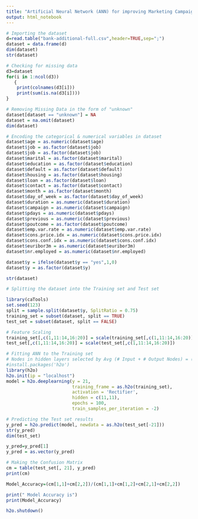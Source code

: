 ---
title: "Artificial Neural Network (ANN) for improving Marketing Campaign ROI for National Bank at Portugal"
output: html_notebook
---


```{r}
# Importing the dataset
d=read.table("bank-additional-full.csv",header=TRUE,sep=";")
dataset = data.frame(d)
dim(dataset)
str(dataset)

# Checking for missing data
d3=dataset
for(i in 1:ncol(d3))
   {
    print(colnames(d3[i]))
    print(sum(is.na(d3[i])))
}

# Removing Missing Data in the form of "unknown"
dataset[dataset == "unknown"] = NA
dataset = na.omit(dataset)
dim(dataset)

# Encoding the categorical & numerical variables in dataset
dataset$age = as.numeric(dataset$age)
dataset$job = as.factor(dataset$job)
dataset$job = as.factor(dataset$job)
dataset$marital = as.factor(dataset$marital)
dataset$education = as.factor(dataset$education)
dataset$default = as.factor(dataset$default)
dataset$housing = as.factor(dataset$housing)
dataset$loan = as.factor(dataset$loan)
dataset$contact = as.factor(dataset$contact)
dataset$month = as.factor(dataset$month)
dataset$day_of_week = as.factor(dataset$day_of_week)
dataset$duration = as.numeric(dataset$duration)
dataset$campaign = as.numeric(dataset$campaign)
dataset$pdays = as.numeric(dataset$pdays)
dataset$previous = as.numeric(dataset$previous)
dataset$poutcome = as.factor(dataset$poutcome)
dataset$emp.var.rate = as.numeric(dataset$emp.var.rate)
dataset$cons.price.idx = as.numeric(dataset$cons.price.idx)
dataset$cons.conf.idx = as.numeric(dataset$cons.conf.idx)
dataset$euribor3m = as.numeric(dataset$euribor3m)
dataset$nr.employed = as.numeric(dataset$nr.employed)

dataset$y = ifelse(dataset$y == "yes",1,0)
dataset$y = as.factor(dataset$y)

str(dataset)

```

```{r}

# Splitting the dataset into the Training set and Test set

library(caTools)
set.seed(123)
split = sample.split(dataset$y, SplitRatio = 0.75)
training_set = subset(dataset, split == TRUE)
test_set = subset(dataset, split == FALSE)

# Feature Scaling
training_set[,c(1,11:14,16:20)] = scale(training_set[,c(1,11:14,16:20)])
test_set[,c(1,11:14,16:20)] = scale(test_set[,c(1,11:14,16:20)])


```


```{r}
# Fitting ANN to the Training set
# Nodes in hidden layers selected by Avg (# Input + # Output Nodes) = (21+1)/2 = 11 
#install.packages('h2o')
library(h2o)
h2o.init(ip = "localhost")
model = h2o.deeplearning(y = 21,
                         training_frame = as.h2o(training_set),
                         activation = 'Rectifier',
                         hidden = c(11,11),
                         epochs = 100,
                         train_samples_per_iteration = -2)

# Predicting the Test set results
y_pred = h2o.predict(model, newdata = as.h2o(test_set[-21]))
str(y_pred)
dim(test_set)

y_pred=y_pred[1]
y_pred = as.vector(y_pred)

# Making the Confusion Matrix
cm = table(test_set[, 21], y_pred)
print(cm)

Model_Accuracy=(cm[1,1]+cm[2,2])/(cm[1,1]+cm[1,2]+cm[2,1]+cm[2,2])

print(" Model Accuracy is") 
print(Model_Accuracy)

h2o.shutdown()

```

